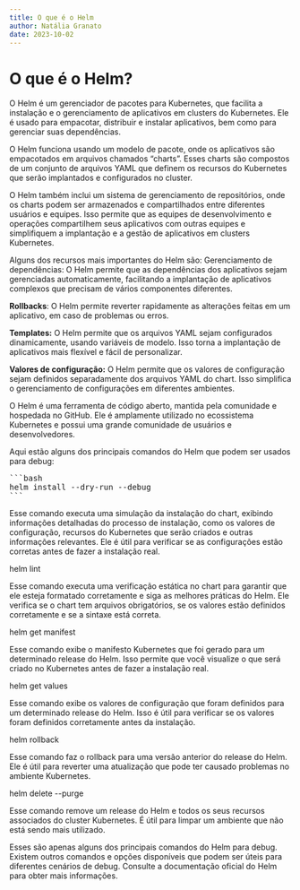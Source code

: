 ```yaml
---
title: O que é o Helm
author: Natália Granato
date: 2023-10-02
---
```


# O que é o Helm?


O Helm é um gerenciador de pacotes para Kubernetes, que facilita a instalação e o gerenciamento de aplicativos em clusters do Kubernetes. Ele é usado para empacotar, distribuir e instalar aplicativos, bem como para gerenciar suas dependências.

O Helm funciona usando um modelo de pacote, onde os aplicativos são empacotados em arquivos chamados “charts”. Esses charts são compostos de um conjunto de arquivos YAML que definem os recursos do Kubernetes que serão implantados e configurados no cluster.

O Helm também inclui um sistema de gerenciamento de repositórios, onde os charts podem ser armazenados e compartilhados entre diferentes usuários e equipes. Isso permite que as equipes de desenvolvimento e operações compartilhem seus aplicativos com outras equipes e simplifiquem a implantação e a gestão de aplicativos em clusters Kubernetes.

Alguns dos recursos mais importantes do Helm são:
Gerenciamento de dependências: O Helm permite que as dependências dos aplicativos sejam gerenciadas automaticamente, facilitando a implantação de aplicativos complexos que precisam de vários componentes diferentes.

**Rollbacks**: O Helm permite reverter rapidamente as alterações feitas em um aplicativo, em caso de problemas ou erros.

**Templates:** O Helm permite que os arquivos YAML sejam configurados dinamicamente, usando variáveis de modelo. Isso torna a implantação de aplicativos mais flexível e fácil de personalizar.

**Valores de configuração:** O Helm permite que os valores de configuração sejam definidos separadamente dos arquivos YAML do chart. Isso simplifica o gerenciamento de configurações em diferentes ambientes.

O Helm é uma ferramenta de código aberto, mantida pela comunidade e hospedada no GitHub. Ele é amplamente utilizado no ecossistema Kubernetes e possui uma grande comunidade de usuários e desenvolvedores.

Aqui estão alguns dos principais comandos do Helm que podem ser usados para debug:

<pre>
```bash
helm install --dry-run --debug
```
</pre>


Esse comando executa uma simulação da instalação do chart, exibindo informações detalhadas do processo de instalação, como os valores de configuração, recursos do Kubernetes que serão criados e outras informações relevantes. Ele é útil para verificar se as configurações estão corretas antes de fazer a instalação real.

helm lint

Esse comando executa uma verificação estática no chart para garantir que ele esteja formatado corretamente e siga as melhores práticas do Helm. Ele verifica se o chart tem arquivos obrigatórios, se os valores estão definidos corretamente e se a sintaxe está correta.

helm get manifest <release-name>

Esse comando exibe o manifesto Kubernetes que foi gerado para um determinado release do Helm. Isso permite que você visualize o que será criado no Kubernetes antes de fazer a instalação real.

helm get values <release-name>

Esse comando exibe os valores de configuração que foram definidos para um determinado release do Helm. Isso é útil para verificar se os valores foram definidos corretamente antes da instalação.

helm rollback <release-name> <revision-number>

Esse comando faz o rollback para uma versão anterior do release do Helm. Ele é útil para reverter uma atualização que pode ter causado problemas no ambiente Kubernetes.

helm delete --purge <release-name>

Esse comando remove um release do Helm e todos os seus recursos associados do cluster Kubernetes. É útil para limpar um ambiente que não está sendo mais utilizado.

Esses são apenas alguns dos principais comandos do Helm para debug. Existem outros comandos e opções disponíveis que podem ser úteis para diferentes cenários de debug. Consulte a documentação oficial do Helm para obter mais informações.